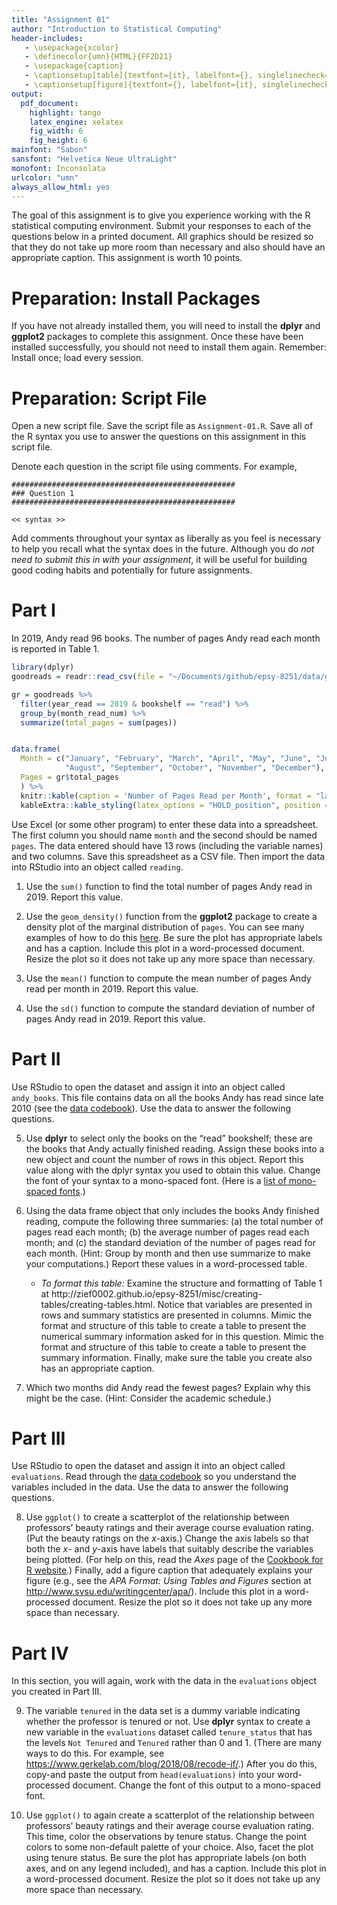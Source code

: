 ```yaml
---
title: "Assignment 01"
author: "Introduction to Statistical Computing"
header-includes:
   - \usepackage{xcolor}
   - \definecolor{umn}{HTML}{FF2D21}
   - \usepackage{caption}
   - \captionsetup[table]{textfont={it}, labelfont={}, singlelinecheck=false, labelsep=newline}
   - \captionsetup[figure]{textfont={}, labelfont={it}, singlelinecheck=false, labelsep=period}   
output: 
  pdf_document:
    highlight: tango
    latex_engine: xelatex
    fig_width: 6
    fig_height: 6
mainfont: "Sabon"
sansfont: "Helvetica Neue UltraLight"
monofont: Inconsolata
urlcolor: "umn"
always_allow_html: yes
---
```


\frenchspacing

The goal of this assignment is to give you experience working with the R statistical computing environment. Submit your responses to each of the questions below in a printed document. All graphics should be resized so that they do not take up more room than necessary and also should have an appropriate caption. This assignment is worth 10 points.



# Preparation: Install Packages

If you have not already installed them, you will need to install the **dplyr** and **ggplot2** packages to complete this assignment. Once these have been installed successfully, you should not need to install them again. Remember: Install once; load every session.


# Preparation: Script File

Open a new script file. Save the script file as `Assignment-01.R`. Save all of the R syntax you use to answer the questions on this assignment in this script file. 

Denote each question in the script file using comments. For example,

\vspace{2em}

```
##################################################
### Question 1
##################################################

<< syntax >>
```

\vspace{2em}

Add comments throughout your syntax as liberally as you feel is necessary to help you recall what the syntax does in the future. Although you do *not need to submit this in with your assignment*, it will be useful for building good coding habits and potentially for future assignments.

\newpage

# Part I

In 2019, Andy read 96 books. The number of pages Andy read each month is reported in Table 1.

```r
library(dplyr)
goodreads = readr::read_csv(file = "~/Documents/github/epsy-8251/data/goodreads.csv")

gr = goodreads %>% 
  filter(year_read == 2019 & bookshelf == "read") %>% 
  group_by(month_read_num) %>% 
  summarize(total_pages = sum(pages))


data.frame(
  Month = c("January", "February", "March", "April", "May", "June", "July", 
            "August", "September", "October", "November", "December"),
  Pages = gr$total_pages 
  ) %>%
  knitr::kable(caption = 'Number of Pages Read per Month', format = "latex", booktabs = TRUE)  %>%
  kableExtra::kable_styling(latex_options = "HOLD_position", position = "left")
```


Use Excel (or some other program) to enter these data into a spreadsheet. The first column you should name `month` and the second should be named `pages`. The data entered should have 13 rows (including the variable names) and two columns. Save this spreadsheet as a CSV file. Then import the data into RStudio into an object called `reading`.  

1. Use the `sum()` function to find the total number of pages Andy read in 2019. Report this value.

2. Use the `geom_density()` function from the **ggplot2** package to create a density plot of the marginal distribution of `pages`. You can see many examples of how to do this [here](https://ggplot2.tidyverse.org/reference/geom_density.html). Be sure the plot has appropriate labels and has a caption. Include this plot in a word-processed document. Resize the plot so it does not take up any more space than necessary.

3. Use the `mean()` function to compute the mean number of pages Andy read per month in 2019. Report this value.

4. Use the `sd()` function to compute the standard deviation of number of pages Andy read in 2019. Report this value.

\newpage

# Part II

Use RStudio to open the \textit{goodreads.csv} dataset and assign it into an object called `andy_books`. This file contains data on all the books Andy has read since late 2010 (see the [data codebook](http://zief0002.github.io/epsy-8251/codebooks/goodreads.html)). Use the data to answer the following questions.


5. Use **dplyr** to select only the books on the "read" bookshelf; these are the books that Andy actually finished reading. Assign these books into a new object and count the number of rows in this object. Report this value along with the dplyr syntax you used to obtain this value. Change the font of your syntax to a mono-spaced font. (Here is a [list of mono-spaced fonts](https://en.wikipedia.org/wiki/List_of_monospaced_typefaces).)

6. Using the data frame object that only includes the books Andy finished reading, compute the following three summaries: (a) the total number of pages read each month; (b) the average number of pages read each month; and (c) the standard deviation of the number of pages read for each month. (Hint: Group by month and then use summarize to make your computations.) Report these values in a word-processed table. 

    - *To format this table:* Examine the structure and formatting of Table 1 at http://zief0002.github.io/epsy-8251/misc/creating-tables/creating-tables.html. Notice that variables are presented in rows and summary statistics are presented in columns. Mimic the format and structure of this table to create a table to present the numerical summary information asked for in this question. Mimic the format and structure of this table to create a table to present the summary information. Finally, make sure the table you create also has an appropriate caption.

7. Which two months did Andy read the fewest pages? Explain why this might be the case. (Hint: Consider the academic schedule.)


# Part III

Use RStudio to open the \textit{evaluations.csv} dataset and assign it into an object called `evaluations`. Read through the [data codebook](http://zief0002.github.io/epsy-8251/codebooks/evaluations.html) so you understand the variables included in the data. Use the data to answer the following questions.

8. Use `ggplot()` to create a scatterplot of the relationship between professors' beauty ratings and their average course evaluation rating. (Put the beauty ratings on the $x$-axis.) Change the axis labels so that both the _x_- and _y_-axis have labels that suitably describe the variables being plotted. (For help on this, read the *Axes* page of the [Cookbook for R website](http://www.cookbook-r.com/Graphs/).) Finally, add a figure caption that adequately explains your figure (e.g., see the *APA Format: Using Tables and Figures* section at [http://www.svsu.edu/writingcenter/apa/](http://www.svsu.edu/writingcenter/apa/)). Include this plot in a word-processed document. Resize the plot so it does not take up any more space than necessary.


# Part IV

In this section, you will again, work with the data in the `evaluations` object you created in Part III. 

9. The variable `tenured` in the data set is a dummy variable indicating whether the professor is tenured or not. Use **dplyr** syntax to create a new variable in the `evaluations` dataset called `tenure_status` that has the levels `Not Tenured` and `Tenured` rather than 0 and 1. (There are many ways to do this. For example, see [https://www.gerkelab.com/blog/2018/08/recode-if/](https://www.gerkelab.com/blog/2018/08/recode-if/).) After you do this, copy-and paste the output from `head(evaluations)` into your word-processed document. Change the font of this output to a mono-spaced font.


10. Use `ggplot()` to again create a scatterplot of the relationship between professors' beauty ratings and their average course evaluation rating. This time, color the observations by tenure status. Change the point colors to some non-default palette of your choice. Also, facet the plot using tenure status. Be sure the plot has appropriate labels (on both axes, and on any legend included), and has a caption. Include this plot in a word-processed document. Resize the plot so it does not take up any more space than necessary.

